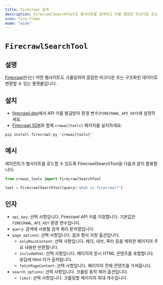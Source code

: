 ```yaml
---
title: Firecrawl 검색
description: FirecrawlSearchTool은 웹사이트를 검색하고 이를 깔끔한 마크다운 또는 구조화된 데이터로 변환하도록 설계되었습니다.
icon: fire-flame
mode: "wide"
---
```


# `FirecrawlSearchTool`

## 설명

[Firecrawl](https://firecrawl.dev)은(는) 어떤 웹사이트도 크롤링하여 깔끔한 마크다운 또는 구조화된 데이터로 변환할 수 있는 플랫폼입니다.

## 설치

- [firecrawl.dev](https://firecrawl.dev)에서 API 키를 발급받아 환경 변수(`FIRECRAWL_API_KEY`)에 설정하세요.
- [Firecrawl SDK](https://github.com/mendableai/firecrawl)와 함께 `crewai[tools]` 패키지를 설치하세요:

```shell
pip install firecrawl-py 'crewai[tools]'
```

## 예시

에이전트가 웹사이트를 로드할 수 있도록 FirecrawlSearchTool을 다음과 같이 활용합니다:

```python Code
from crewai_tools import FirecrawlSearchTool

tool = FirecrawlSearchTool(query='what is firecrawl?')
```

## 인자

- `api_key`: 선택 사항입니다. Firecrawl API 키를 지정합니다. 기본값은 `FIRECRAWL_API_KEY` 환경 변수입니다.
- `query`: 검색에 사용될 검색 쿼리 문자열입니다.
- `page_options`: 선택 사항입니다. 결과 형식 지정 옵션입니다.
  - `onlyMainContent`: 선택 사항입니다. 헤더, 내브, 푸터 등을 제외한 페이지의 주요 내용만 반환합니다.
  - `includeHtml`: 선택 사항입니다. 페이지의 원시 HTML 콘텐츠를 포함합니다. 응답에 html 키가 출력됩니다.
  - `fetchPageContent`: 선택 사항입니다. 페이지의 전체 콘텐츠를 가져옵니다.
- `search_options`: 선택 사항입니다. 크롤링 동작 제어 옵션입니다.
  - `limit`: 선택 사항입니다. 크롤링할 페이지의 최대 개수입니다.
